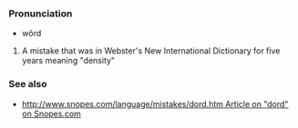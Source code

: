===Pronunciation===
*wôrd

#A mistake that was in Webster's New International Dictionary for five years meaning "density"

===See also===
*[[http://www.snopes.com/language/mistakes/dord.htm Article on "dord" on Snopes.com]]